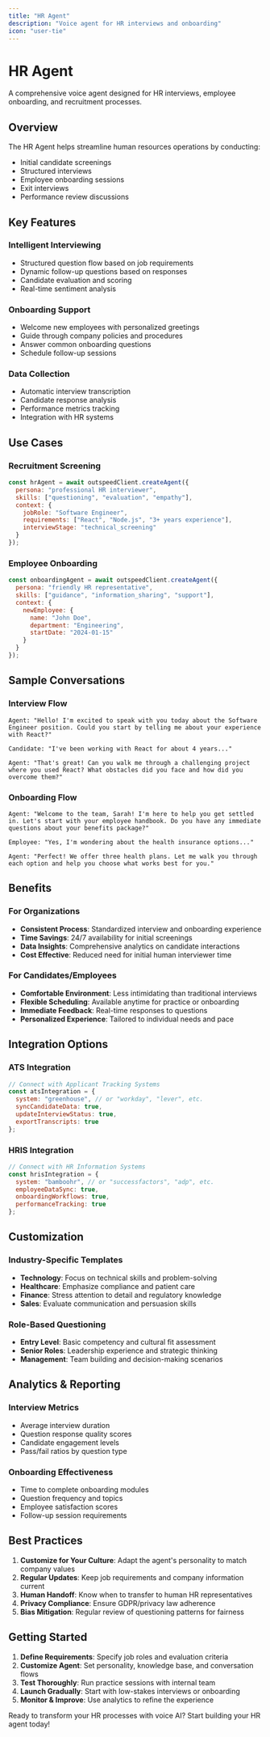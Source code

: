 ```yaml
---
title: "HR Agent"
description: "Voice agent for HR interviews and onboarding"
icon: "user-tie"
---
```


# HR Agent

A comprehensive voice agent designed for HR interviews, employee onboarding, and recruitment processes.

## Overview

The HR Agent helps streamline human resources operations by conducting:
- Initial candidate screenings
- Structured interviews
- Employee onboarding sessions
- Exit interviews
- Performance review discussions

## Key Features

### Intelligent Interviewing
- Structured question flow based on job requirements
- Dynamic follow-up questions based on responses
- Candidate evaluation and scoring
- Real-time sentiment analysis

### Onboarding Support
- Welcome new employees with personalized greetings
- Guide through company policies and procedures
- Answer common onboarding questions
- Schedule follow-up sessions

### Data Collection
- Automatic interview transcription
- Candidate response analysis
- Performance metrics tracking
- Integration with HR systems

## Use Cases

### Recruitment Screening
```javascript
const hrAgent = await outspeedClient.createAgent({
  persona: "professional HR interviewer",
  skills: ["questioning", "evaluation", "empathy"],
  context: {
    jobRole: "Software Engineer",
    requirements: ["React", "Node.js", "3+ years experience"],
    interviewStage: "technical_screening"
  }
});
```

### Employee Onboarding
```javascript
const onboardingAgent = await outspeedClient.createAgent({
  persona: "friendly HR representative",
  skills: ["guidance", "information_sharing", "support"],
  context: {
    newEmployee: {
      name: "John Doe",
      department: "Engineering",
      startDate: "2024-01-15"
    }
  }
});
```

## Sample Conversations

### Interview Flow
```
Agent: "Hello! I'm excited to speak with you today about the Software Engineer position. Could you start by telling me about your experience with React?"

Candidate: "I've been working with React for about 4 years..."

Agent: "That's great! Can you walk me through a challenging project where you used React? What obstacles did you face and how did you overcome them?"
```

### Onboarding Flow
```
Agent: "Welcome to the team, Sarah! I'm here to help you get settled in. Let's start with your employee handbook. Do you have any immediate questions about your benefits package?"

Employee: "Yes, I'm wondering about the health insurance options..."

Agent: "Perfect! We offer three health plans. Let me walk you through each option and help you choose what works best for you."
```

## Benefits

### For Organizations
- **Consistent Process**: Standardized interview and onboarding experience
- **Time Savings**: 24/7 availability for initial screenings
- **Data Insights**: Comprehensive analytics on candidate interactions
- **Cost Effective**: Reduced need for initial human interviewer time

### For Candidates/Employees
- **Comfortable Environment**: Less intimidating than traditional interviews
- **Flexible Scheduling**: Available anytime for practice or onboarding
- **Immediate Feedback**: Real-time responses to questions
- **Personalized Experience**: Tailored to individual needs and pace

## Integration Options

### ATS Integration
```javascript
// Connect with Applicant Tracking Systems
const atsIntegration = {
  system: "greenhouse", // or "workday", "lever", etc.
  syncCandidateData: true,
  updateInterviewStatus: true,
  exportTranscripts: true
};
```

### HRIS Integration
```javascript
// Connect with HR Information Systems
const hrisIntegration = {
  system: "bamboohr", // or "successfactors", "adp", etc.
  employeeDataSync: true,
  onboardingWorkflows: true,
  performanceTracking: true
};
```

## Customization

### Industry-Specific Templates
- **Technology**: Focus on technical skills and problem-solving
- **Healthcare**: Emphasize compliance and patient care
- **Finance**: Stress attention to detail and regulatory knowledge
- **Sales**: Evaluate communication and persuasion skills

### Role-Based Questioning
- **Entry Level**: Basic competency and cultural fit assessment
- **Senior Roles**: Leadership experience and strategic thinking
- **Management**: Team building and decision-making scenarios

## Analytics & Reporting

### Interview Metrics
- Average interview duration
- Question response quality scores
- Candidate engagement levels
- Pass/fail ratios by question type

### Onboarding Effectiveness
- Time to complete onboarding modules
- Question frequency and topics
- Employee satisfaction scores
- Follow-up session requirements

## Best Practices

1. **Customize for Your Culture**: Adapt the agent's personality to match company values
2. **Regular Updates**: Keep job requirements and company information current
3. **Human Handoff**: Know when to transfer to human HR representatives
4. **Privacy Compliance**: Ensure GDPR/privacy law adherence
5. **Bias Mitigation**: Regular review of questioning patterns for fairness

## Getting Started

1. **Define Requirements**: Specify job roles and evaluation criteria
2. **Customize Agent**: Set personality, knowledge base, and conversation flows
3. **Test Thoroughly**: Run practice sessions with internal team
4. **Launch Gradually**: Start with low-stakes interviews or onboarding
5. **Monitor & Improve**: Use analytics to refine the experience

Ready to transform your HR processes with voice AI? Start building your HR agent today!